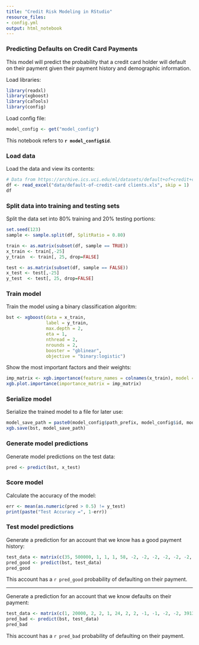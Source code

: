 ```yaml
---
title: "Credit Risk Modeling in RStudio"
resource_files:
- config.yml
output: html_notebook
---
```


### Predicting Defaults on Credit Card Payments

This model will predict the probability that a credit card holder will default on their payment given their payment history and demographic information.

Load libraries:

```r
library(readxl)
library(xgboost)
library(caTools)
library(config)
```

Load config file:

```r
model_config <- get("model_config")
```

This notebook refers to **`r model_config$id`**.

### Load data

Load the data and view its contents:

```r
# Data from https://archive.ics.uci.edu/ml/datasets/default+of+credit+card+clients
df <- read_excel("data/default-of-credit-card clients.xls", skip = 1)
df
```

### Split data into training and testing sets

Split the data set into 80% training and 20% testing portions:

```r
set.seed(123)
sample <- sample.split(df, SplitRatio = 0.80)

train <- as.matrix(subset(df, sample == TRUE))
x_train <- train[,-25]
y_train  <- train[, 25, drop=FALSE]

test <- as.matrix(subset(df, sample == FALSE))
x_test <- test[,-25]
y_test  <- test[, 25, drop=FALSE]
```

### Train model

Train the model using a binary classification algoritm:

```r
bst <- xgboost(data = x_train,
               label = y_train,
               max.depth = 2,
               eta = 1,
               nthread = 2,
               nrounds = 2,
               booster = "gblinear",
               objective = "binary:logistic")
```

Show the most important factors and their weights:

```r
imp_matrix <- xgb.importance(feature_names = colnames(x_train), model = bst)
xgb.plot.importance(importance_matrix = imp_matrix)
```

### Serialize model

Serialize the trained model to a file for later use:

```r
model_save_path = paste0(model_config$path_prefix, model_config$id, model_config$path_suffix)
xgb.save(bst, model_save_path)
```

### Generate model predictions

Generate model predictions on the test data:

```r
pred <- predict(bst, x_test)
```

### Score model

Calculate the accuracy of the model:

```r
err <- mean(as.numeric(pred > 0.5) != y_test)
print(paste("Test Accuracy =", 1-err))
```

### Test model predictions

Generate a prediction for an account that we know has a good payment history:

```r
test_data <- matrix(c(35, 500000, 1, 1, 1, 58, -2, -2, -2, -2, -2, -2, 13709, 5006, 31130, 3180, 0, 5293, 5006, 31178, 3180, 0, 5293, 768), nrow = 1)
pred_good <- predict(bst, test_data)
pred_good
```

This account has a `r pred_good` probability of defaulting on their payment.

---

Generate a prediction for an account that we know defaults on their payment:

```r
test_data <- matrix(c(1, 20000, 2, 2, 1, 24, 2, 2, -1, -1, -2, -2, 3913, 3102, 689, 0, 0, 0, 0, 689, 0, 0, 0, 0), nrow = 1)
pred_bad <- predict(bst, test_data)
pred_bad
```

This account has a `r pred_bad` probability of defaulting on their payment.

